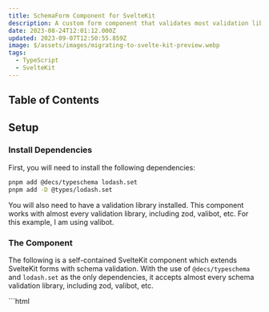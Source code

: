 ```yaml
---
title: SchemaForm Component for SvelteKit
description: A custom form component that validates most validation library schemas.
date: 2023-08-24T12:01:12.000Z
updated: 2023-09-07T12:50:55.859Z
image: $/assets/images/migrating-to-svelte-kit-preview.webp
tags:
  - TypeScript
  - SvelteKit
---
```


## Table of Contents

## Setup

### Install Dependencies

First, you will need to install the following dependencies:

```bash
pnpm add @decs/typeschema lodash.set
pnpm add -D @types/lodash.set
```

You will also need to have a validation library installed. This component works with almost every validation library, including zod, valibot, etc. For this example, I am using valibot.

### The Component

The following is a self-contained SvelteKit component which extends SvelteKit forms with schema validation. With the use of `@decs/typeschema` and `lodash.set` as the only dependencies, it accepts almost every schema validation library, including zod, valibot, etc.

<CombinedBlock>
	```html
	<!-- @/components/SchemaForm.svelte -->
	<script lang="ts" context="module">
		import type { Infer, InferIn, Schema } from "@decs/typeschema";
		import { validate } from "@decs/typeschema";

		const stringify = "validated";

		export async function parseFormData<TSchema extends Schema>(formData: FormData, schema: TSchema): Promise<Infer<TSchema>> {
			const data = (formData.get(stringify) as string) || "{}";
			const result = await validate(schema, JSON.parse(data));
			if ("issues" in result && result.issues.length) {
				throw new Error(result.issues.map((i) => i.message).join("\n"));
			}
			if (!("data" in result)) throw new Error("No data returned");
			return result.data;
		}
	</script>

	<script lang="ts" generics="TSchema extends Schema">
		import { enhance } from "$app/forms";
		import { beforeNavigate } from "$app/navigation";
		import type { ActionResult } from "@sveltejs/kit";
		import set from "lodash.set";
		import { createEventDispatcher } from "svelte";

		const dispatch = createEventDispatcher<{
			"before-submit": null;
			"after-submit": ActionResult;
			validate: {
				data?: Infer<TSchema>;
				changes: typeof changes;
				errors: typeof errors;
				setError: typeof setError;
			};
		}>();

		let elForm: HTMLFormElement;
		let validatedData: Infer<Schema>;
		let changes: Array<string> = [];

		export let schema: TSchema;
		export let data: InferIn<TSchema>;
		export let action: string;
		export let method = "POST";
		export let resetOnSave = false;
		export let saving = false;
		export let errors = { form: "", ...emptyClone(data) };

		let initialErrors = structuredClone(errors);

		async function checkErrors(data: InferIn<TSchema>) {
			errors = { form: "", ...emptyClone(data) };
			const result = await validate(schema, data);
			if ("data" in result) {
				dispatch("validate", { data: (validatedData = result.data), changes, errors, setError });
			} else if ("issues" in result) {
				result.issues.forEach((issue) => {
					if (!issue.path) issue.path = ["form"];
					if (saving || changes.includes(issue.path.join("."))) {
						errors = set(errors, issue.path, issue.message);
					}
				});
				dispatch("validate", { changes, errors, setError });
			}
		}

		function checkChanges() {
			const formStructureIsDiff = JSON.stringify(emptyClone(errors)) !== JSON.stringify(initialErrors);
			changes = !saving
				? [...elForm.querySelectorAll("[data-dirty]")]
						.map((el) => el.getAttribute("name") || "hidden")
						.concat(formStructureIsDiff ? "form" : "")
						.filter(Boolean)
				: [];

			checkErrors(data);
		}

		$: {
			if (saving || (elForm && data)) {
				checkChanges();
				setTimeout(() => {
					elForm.querySelectorAll(":is(input, textarea, select):not([data-listener])").forEach((el) => {
						el.setAttribute("data-listener", "");
						el.addEventListener("input", (ev: Event) => {
							if (ev.currentTarget instanceof Element && !ev.currentTarget.hasAttribute("data-dirty")) {
								ev.currentTarget.setAttribute("data-dirty", "");
								checkChanges();
							}
						});
					});
				}, 10);
			}
		}

		beforeNavigate((nav) => {
			checkChanges();
			if (changes.length) {
				if (!confirm("You have unsaved changes. Are you sure you want to leave this page?")) nav.cancel();
			}
		});

		function hasValues(obj: object): boolean {
			return Object.values(obj).some((v) => (v && typeof v == "object" ? hasValues(v) : v));
		}

		type DeepStringify<T> = {
			[K in keyof T]: T[K] extends Array<infer E>
				? DeepStringify<Array<E>>
				: T[K] extends Date | Blob | File
				? string
				: T[K] extends object
				? DeepStringify<T[K]>
				: string;
		};

		function emptyClone<S extends Schema, T extends InferIn<S>>(data: T): DeepStringify<T> {
			const result: any = Array.isArray(data) ? [] : {};
			for (const key in data) {
				if (data[key] && ["Object", "Array"].includes((data[key] as object).constructor.name)) {
					result[key] = emptyClone(data[key]);
				} else result[key] = "";
			}
			return result;
		}

		type Idx<T, K> = K extends keyof T ? T[K] : number extends keyof T ? (K extends `${number}` ? T[number] : never) : never;

		type Join<K, P> = K extends string | number
			? P extends string | number
				? `${K}${"" extends P ? "" : "."}${P}`
				: never
			: never;

		type Prev = [never, 0, 1, 2, 3, 4, 5, 6, 7, 8, 9, 10, 11, 12, 13, 14, 15, 16, 17, 18, 19, 20, ...0[]];

		type Paths<T, D extends number = 10> = [D] extends [never]
			? never
			: T extends object
			? { [K in keyof T]-?: K extends string | number ? `${K}` | Join<K, Paths<T[K], Prev[D]>> : never }[keyof T]
			: "";

		type PathValue<T, P extends Paths<T, 4>> = P extends `${infer Key}.${infer Rest}`
			? Rest extends Paths<Idx<T, Key>, 4>
				? PathValue<Idx<T, Key>, Rest>
				: never
			: Idx<T, P>;

		function setError<T extends typeof errors, K extends Paths<T, 4>>(path: K, message: PathValue<T, K>) {
			errors = set(errors, path, message);
		}
	</script>
	```
	```tsx
	<form
		{method}
		{action}
		{...$$restProps}
		bind:this={elForm}
		novalidate
		use:enhance={async (f) => {
			dispatch("before-submit");
			saving = true;

			await checkErrors(data);
			if (hasValues(errors)) {
				saving = false;
				return f.cancel();
			}

			if (validatedData && typeof validatedData === "object" && !(stringify in validatedData)) {
				for (const key of [...f.formData.keys()]) {
					if (key === stringify) continue;
					if (f.formData.get(key) instanceof File) continue;
					f.formData.delete(key);
				}
				f.formData.set(stringify, JSON.stringify(validatedData));
			}

			return async ({ update, result }) => {
				await update({ reset: resetOnSave });
				dispatch("after-submit", result);
				if (
					(result.type === "success" && result.data && "error" in result.data) ||
					!["redirect", "success"].includes(result.type)
				) {
					saving = false;
				}
			};
		}}
	>
		<slot errors={errors} saving={saving} />
	</form>
	```
</CombinedBlock>

## Examples

### Basic Example

Using this component is very simple. In your `+page.svelte`, simply add it like you would another form and pass it an object schema and a data object. It also returns a `saving` boolean and `errors` object. Both `data` and `errors` are typesafe based on the the structure of your object schema.

```typescript
// $libs/types/schemas
import { object, string, email } from "valibot";

export const subscribeSchema = object({ email: string([email("Must be a valid email")]) });
```
<CombinedBlock>
	```html
	<!-- +page.svelte -->
	<script lang="ts">
		import SchemaForm from "$lib/components/SchemaForm.svelte";
		import { subscribeSchema } from "$lib/types/schemas";

		let data = { email: "" };
	</script>
	```
	```tsx
	<SchemaForm action="?/subscribe" schema="{subscribeSchema}" data={data} let:saving let:errors resetOnSave>
		<label>Subscribe to our newsletter</label>
		<input name="email" bind:value="{data.email}" required />
		{#if errors.email}
			<span class="error">{errors.email}</span>
		{/if}
		<button disabled="{saving}">Subscribe</button>
	</SchemaForm>
	```
</CombinedBlock>

Then in your server action, you can use the method `parseFormData` from the component file to parse the form data on the server getting validated data object.

```typescript
// +page.server.ts
import { parseFormData } from "$lib/components/SchemaForm.svelte";
import { subscribeSchema } from "$lib/types/schemas";

export const actions = {
	subscribe: async (event) => {
		try {
			const data = await event.request.formData();
			const parsedData = await parseFormData(data, subscribeSchema);
			//    ^? { email: string }
			...
		} catch (error) {
			...
		}
	}
};
```

### Extending the Error Checking

The component also returns a `validate` event that you can use to extend the error checking. It returns the following:

```yaml
data: The validated data object
changes: The names of the fields that have changed as an array of strings
errors: The errors object, which is a clone of the data object with empty strings as values
setError: A function to set an error
```

The `setError` function is also type-safe. It takes two arguments: the `path` to the error as a string, and the value to set at that path. The `path` parameter will have autocomplete based on a dot-separated string that corresponds to the data object path. See the [Field Names](#field-names) section for more information.

You can use this event to add custom error checking to your form. For example, if you have a password field and a confirm password field, you can use the `validate` event to check that they match.

<CombinedBlock>
	```html
	<!-- +page.svelte -->
	<script lang="ts">
		import SchemaForm from "$lib/components/SchemaForm.svelte";
		import { subscribeSchema } from "$lib/types/schemas";

		let data = { email: "", password: "", confirmPassword: "" };
	</script>
	```
	```tsx
	<SchemaForm 
		action="?/subscribe"
		schema={subscribeSchema}
		data={data}
		let:saving
		let:errors
		resetOnSave
		on:validate={(event) => {
			const { data, setError } = event.detail;
			if (data.password !== data.confirmPassword) {
				setError("confirmPassword", "Passwords do not match");
			}
		}}>
		<div class="field">
			<label>Email</label>
			<input name="email" bind:value={data.email} required />
			{#if errors.email}
				<span class="error">{errors.email}</span>
			{/if}
		</div>
		<div class="field">
			<label>Password</label>
			<input name="password" type="password" bind:value={data.password} required />
			{#if errors.password}
				<span class="error">{errors.password}</span>
			{/if}
		</div>
		<div class="field">
			<label>Confirm Password</label>
			<input name="confirmPassword" type="password" bind:value={data.confirmPassword} required />
			{#if errors.confirmPassword}
				<span class="error">{errors.confirmPassword}</span>
			{/if}
		</div>
		<button disabled={saving}>Subscribe</button>
	</SchemaForm>
	```
</CombinedBlock>

## Some Things to Note

### Field Names

Error checking will always work on submit, but for error checking to work correctly upon input changes, field names should be the data object path that corresponds to that field. For example, if your data is:

```typescript
{
	a: {
		b: [{ c: 1 }];
	}
}
```

Then the field name for `c` should be `name="a.b.{index}.c"`.

### Dates and Files

When the form is submitted, the FormData object is converted to a stringified JSON object and then revalidated on the server side with `parseFormData`. This may cause issues with files and dates.

- **Dates:** The form data gets stringified as JSON, so in order for `parseFormData` to parse it to the correct type, your schema should coerce it back to a Date object, if that is the type you require.
- **Files:** As with dates, when a File object is stringified it becomes an empty object like `{}`, so ensure your schema takes that into account, or have a separate schema for your backend. Files remain included in the FormData object with their field names as keys, so they can and should be handled separately.

#### Examples using Valibot

```typescript
// Transforms a Date, string, or number into a Date
export const dateSchema = transform(
	// Input types: Date, string, number
	union(
		[date(), string([iso()]), number([minValue(0)])], 
		"Must be a valid Date object, ISO string, or UNIX timestamp"
	),
	// Output type: Date
	input => new Date(input)
);

// Validates against both Blob and {} types. Files are an instance of the Blob class.
export const fileSchema = union([blob(), object({})]);
```

The `iso()` validator is a more powerful [custom validator](/blog/custom-valibot) that I wrote. If you'd rather use a function built-in to Valibot, I'd recommend `isoTimestamp()`.
